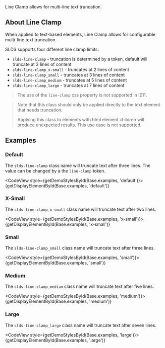 
<div className="doc lead">
  Line Clamp allows for multi-line text truncation.
</div>

## About Line Clamp

When applied to text-based elements, Line Clamp allows for configurable multi-line text truncation.

SLDS supports four different line clamp limits:

- `slds-line-clamp` - truncation is determined by a token, default will truncate at 3 lines of content
- `slds-line-clamp_x-small` - truncates at 2 lines of content
- `slds-line-clamp_small` - truncates at 3 lines of content
- `slds-line-clamp_medium` - truncates at 5 lines of content
- `slds-line-clamp_large` - truncates at 7 lines of content

<Blockquote type="warning" header="IE11 Not Supported">
  The use of the <code>line-clamp</code> css property is not supported in IE11.
</Blockquote>

<Blockquote type="warning" header="Not Supported on Container Elements">
  Note that this class should only be applied directly to the text element that needs truncation.

  Applying this class to elements with html element children will produce unexpected results. This use case is not supported.
</Blockquote>

## Examples

### Default

The `slds-line-clamp` class name will truncate text after three lines. The value can be changed by a the `line-clamp` token.

<CodeView style={getDemoStylesById(Base.examples, 'default')}>
  {getDisplayElementById(Base.examples, 'default')}
</CodeView>

### X-Small

The `slds-line-clamp_x-small` class name will truncate text after two lines.

<CodeView style={getDemoStylesById(Base.examples, 'x-small')}>
  {getDisplayElementById(Base.examples, 'x-small')}
</CodeView>

### Small

The `slds-line-clamp_small` class name will truncate text after three lines.

<CodeView style={getDemoStylesById(Base.examples, 'small')}>
  {getDisplayElementById(Base.examples, 'small')}
</CodeView>

### Medium

The `slds-line-clamp_medium` class name will truncate text after five lines.

<CodeView style={getDemoStylesById(Base.examples, 'medium')}>
  {getDisplayElementById(Base.examples, 'medium')}
</CodeView>

### Large

The `slds-line-clamp_large` class name will truncate text after seven lines.

<CodeView style={getDemoStylesById(Base.examples, 'large')}>
  {getDisplayElementById(Base.examples, 'large')}
</CodeView>
